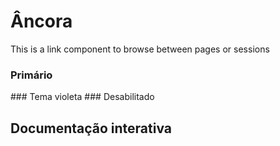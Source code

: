 

<Meta of={Story} />

# Âncora

This is a link component to browse between pages or sessions

### Primário
<Canvas of={Story.Primary} />
### Tema violeta
<Canvas of={Story.Violet} />
### Desabilitado
<Canvas of={Story.Disabled} />

## Documentação interativa

<Primary />
<Controls />